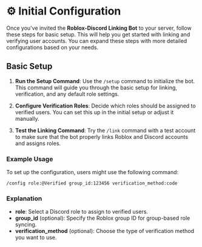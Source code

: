 # ⚙️ Initial Configuration

Once you've invited the **Roblox-Discord Linking Bot** to your server, follow these steps for basic setup. This will help you get started with linking and verifying user accounts. You can expand these steps with more detailed configurations based on your needs.

## Basic Setup

1. **Run the Setup Command**: Use the `/setup` command to initialize the bot. This command will guide you through the basic setup for linking, verification, and any default role settings.
  
2. **Configure Verification Roles**: Decide which roles should be assigned to verified users. You can set this up in the initial setup or adjust it manually.

3. **Test the Linking Command**: Try the `/link` command with a test account to make sure that the bot properly links Roblox and Discord accounts and assigns roles.

### Example Usage

To set up the configuration, users might use the following command:

```
/config role:@Verified group_id:123456 verification_method:code
```

### Explanation

- **role**: Select a Discord role to assign to verified users.
- **group_id** (optional): Specify the Roblox group ID for group-based role syncing.
- **verification_method** (optional): Choose the type of verification method you want to use.

